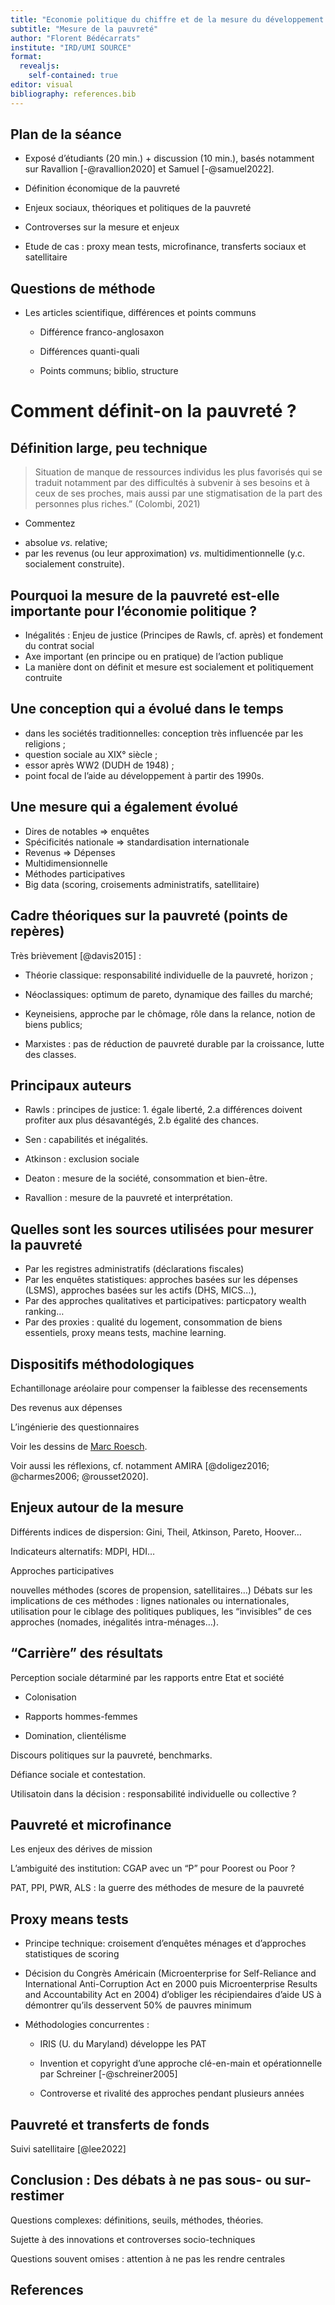 ```yaml
---
title: "Economie politique du chiffre et de la mesure du développement durable"
subtitle: "Mesure de la pauvreté"
author: "Florent Bédécarrats"
institute: "IRD/UMI SOURCE"
format: 
  revealjs:
    self-contained: true
editor: visual
bibliography: references.bib
---
```


## Plan de la séance

-   Exposé d'étudiants (20 min.) + discussion (10 min.), basés notamment sur Ravallion [-@ravallion2020] et Samuel [-@samuel2022].

-   Définition économique de la pauvreté

-   Enjeux sociaux, théoriques et politiques de la pauvreté

-   Controverses sur la mesure et enjeux

-   Etude de cas : proxy mean tests, microfinance, transferts sociaux et satellitaire

## Questions de méthode

-   Les articles scientifique, différences et points communs

    -   Différence franco-anglosaxon

    -   Différences quanti-quali

    -   Points communs; biblio, structure

# Comment définit-on la pauvreté ?

## Définition large, peu technique

> Situation de manque de ressources individus les plus favorisés qui se traduit notamment par des difficultés à subvenir à ses besoins et à ceux de ses proches, mais aussi par une stigmatisation de la part des personnes plus riches." (Colombi, 2021)

-   Commentez

::: incremental
-   absolue *vs*. relative;
-   par les revenus (ou leur approximation) *vs*. multidimentionnelle (y.c. socialement construite).
:::

## Pourquoi la mesure de la pauvreté est-elle importante pour l'économie politique ?

::: incremental
-   Inégalités : Enjeu de justice (Principes de Rawls, cf. après) et fondement du contrat social
-   Axe important (en principe ou en pratique) de l'action publique
-   La manière dont on définit et mesure est socialement et politiquement contruite
:::

## Une conception qui a évolué dans le temps

-   dans les sociétés traditionnelles: conception très influencée par les religions ;
-   question sociale au XIX° siècle ;
-   essor après WW2 (DUDH de 1948) ;
-   point focal de l'aide au développement à partir des 1990s.

## Une mesure qui a également évolué

-   Dires de notables =\> enquêtes
-   Spécificités nationale =\> standardisation internationale
-   Revenus =\> Dépenses
-   Multidimensionnelle
-   Méthodes participatives
-   Big data (scoring, croisements administratifs, satellitaire)

## Cadre théoriques sur la pauvreté (points de repères)

Très brièvement [@davis2015] :

-   Théorie classique: responsabilité individuelle de la pauvreté, horizon ;

-   Néoclassiques: optimum de pareto, dynamique des failles du marché;

-   Keyneisiens, approche par le chômage, rôle dans la relance, notion de biens publics;

-   Marxistes : pas de réduction de pauvreté durable par la croissance, lutte des classes.

## Principaux auteurs

-   Rawls : principes de justice: 1. égale liberté, 2.a différences doivent profiter aux plus désavantégés, 2.b égalité des chances.

-   Sen : capabilités et inégalités.

-   Atkinson : exclusion sociale

-   Deaton : mesure de la société, consommation et bien-être.

-   Ravallion : mesure de la pauvreté et interprétation.

## Quelles sont les sources utilisées pour mesurer la pauvreté

-   Par les registres administratifs (déclarations fiscales)
-   Par les enquêtes statistiques: approches basées sur les dépenses (LSMS), approches basées sur les actifs (DHS, MICS...),
-   Par des approches qualitatives et participatives: particpatory wealth ranking...
-   Par des proxies : qualité du logement, consommation de biens essentiels, proxy means tests, machine learning.

## Dispositifs méthodologiques

Echantillonage aréolaire pour compenser la faiblesse des recensements

Des revenus aux dépenses

L'ingénierie des questionnaires

Voir les dessins de [Marc Roesch](https://marc-roesch.pagesperso-orange.fr/enquetes/enquete-1.html).

Voir aussi les réflexions, cf. notamment AMIRA [@doligez2016; @charmes2006; @rousset2020].

## Enjeux autour de la mesure

Différents indices de dispersion: Gini, Theil, Atkinson, Pareto, Hoover...

Indicateurs alternatifs: MDPI, HDI...

Approches participatives

nouvelles méthodes (scores de propension, satellitaires...) Débats sur les implications de ces méthodes : lignes nationales ou internationales, utilisation pour le ciblage des politiques publiques, les "invisibles" de ces approches (nomades, inégalités intra-ménages...).

## "Carrière" des résultats

Perception sociale détarminé par les rapports entre Etat et société

-   Colonisation

-   Rapports hommes-femmes

-   Domination, clientélisme

Discours politiques sur la pauvreté, benchmarks.

Défiance sociale et contestation.

Utilisatoin dans la décision : responsabilité individuelle ou collective ?

## Pauvreté et microfinance

Les enjeux des dérives de mission

L'ambiguité des institution: CGAP avec un "P" pour Poorest ou Poor ?

PAT, PPI, PWR, ALS : la guerre des méthodes de mesure de la pauvreté

## Proxy means tests {.smaller}

-   Principe technique: croisement d'enquêtes ménages et d'approches statistiques de scoring

-   Décision du Congrès Américain (Microenterprise for Self-Reliance and International Anti-Corruption Act en 2000 puis Microenterprise Results and Accountability Act en 2004) d'obliger les récipiendaires d'aide US à démontrer qu'ils desservent 50% de pauvres minimum

-   Méthodologies concurrentes :

    -   IRIS (U. du Maryland) développe les PAT

    -   Invention et copyright d'une approche clé-en-main et opérationnelle par Schreiner [-@schreiner2005]

    -   Controverse et rivalité des approches pendant plusieurs années

## Pauvreté et transferts de fonds

Suivi satellitaire [@lee2022]

## Conclusion : Des débats à ne pas sous- ou sur-restimer

Questions complexes: définitions, seuils, méthodes, théories.

Sujette à des innovations et controverses socio-techniques

Questions souvent omises : attention à ne pas les rendre centrales

## References
